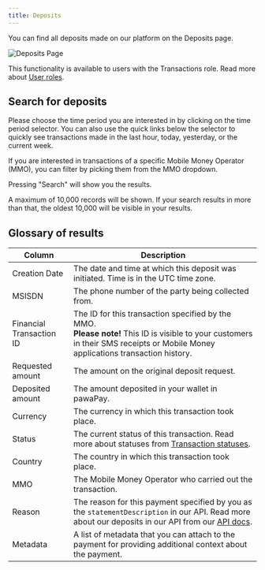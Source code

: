 ```yaml
---
title: Deposits
---
```


You can find all deposits made on our platform on the Deposits page.

![Deposits Page](/images/dashboard/transactions/deposits_page.png)

This functionality is available to users with the Transactions role. Read more about [User roles](/dashboard/user_management/user_roles).

## Search for deposits

Please choose the time period you are interested in by clicking on the time period selector. You can also use the quick links below the selector to quickly see transactions made in the last hour, today, yesterday, or the current week.

If you are interested in transactions of a specific Mobile Money Operator (MMO), you can filter by picking them from the MMO dropdown.

Pressing "Search" will show you the results.

<Info>
    A maximum of 10,000 records will be shown. If your search results in more than that, the oldest 10,000 will be visible in your results.
</Info>

## Glossary of results

| Column                 | Description                                                                                         |
|------------------------|-----------------------------------------------------------------------------------------------------|
| Creation Date          | The date and time at which this deposit was initiated. Time is in the UTC time zone.                |
| MSISDN                 | The phone number of the party being collected from.                                                 |
| Financial Transaction ID | The ID for this transaction specified by the MMO. <br /> **Please note!** This ID is visible to your customers in their SMS receipts or Mobile Money applications transaction history. |
| Requested amount       | The amount on the original deposit request.                                                      |
| Deposited amount       | The amount deposited in your wallet in pawaPay.                                                     |
| Currency               | The currency in which this transaction took place.                                                  |
| Status                 | The current status of this transaction. Read more about statuses from [Transaction statuses](/dashboard/transactions/transaction_statuses). |
| Country                | The country in which this transaction took place.                                                   |
| MMO                    | The Mobile Money Operator who carried out the transaction.                                        |
| Reason                 | The reason for this payment specified by you as the `statementDescription` in our API. Read more about our deposits in our API from our [API docs](/v1/api-reference/deposits/request-deposit). |
| Metadata               | A list of metadata that you can attach to the payment for providing additional context about the payment. |